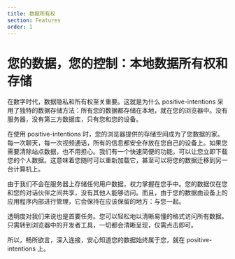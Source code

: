 ```yaml
---
title: 数据所有权
section: Features
order: 1
---
```



# 您的数据，您的控制：本地数据所有权和存储
<NLevelAnalytics />


在数字时代，数据隐私和所有权至关重要。这就是为什么 positive-intentions 采用了独特的数据存储方法：所有您的数据都存储在本地，就在您的浏览器中。没有服务器，没有第三方数据库，只有您和您的设备。

在使用 positive-intentions 时，您的浏览器提供的存储空间成为了您数据的家。每一次聊天，每一次视频通话，所有的信息都安全存放在您自己的设备上。如果您需要清除站点数据，也不用担心。我们有一个快速简便的功能，可以让您立即下载您的个人数据。这意味着您随时可以重新加载它，甚至可以将您的数据迁移到另一台计算机上。

由于我们不会在服务器上存储任何用户数据，权力掌握在您手中。您的数据仅在您和您的对话伙伴之间共享，没有其他人能够访问。而且，由于您的数据由设备上的应用程序内部进行管理，它会保持在应该保留的地方：与您一起。

透明度对我们来说也是首要任务。您可以轻松地以清晰易懂的格式访问所有数据。只需转到浏览器中的开发者工具，一切都会清晰呈现，仅需点击即可。

所以，畅所欲言，深入连接，安心知道您的数据始终属于您，就在 positive-intentions 上。


